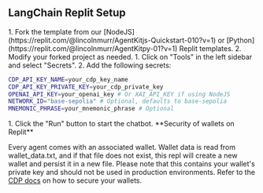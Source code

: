 ## LangChain Replit Setup

<Steps>
  <Step title="Set Up Your Development Environment">
  1. Fork the template from our [NodeJS](https://replit.com/@lincolnmurr/AgentKitjs-Quickstart-010?v=1) or [Python](https://replit.com/@lincolnmurr/AgentKitpy-01?v=1) Replit templates.
  2. Modify your forked project as needed.
  </Step>
  <Step title="Configure Environment Variables">
  1. Click on "Tools" in the left sidebar and select "Secrets".
  2. Add the following secrets:

  ```bash
  CDP_API_KEY_NAME=your_cdp_key_name
  CDP_API_KEY_PRIVATE_KEY=your_cdp_private_key
  OPENAI_API_KEY=your_openai_key # Or XAI_API_KEY if using NodeJS
  NETWORK_ID="base-sepolia" # Optional, defaults to base-sepolia
  MNEMONIC_PHRASE=your_mnemonic_phrase # Optional
  ```

  </Step>
  <Step title="Run the Agent">
  1. Click the "Run" button to start the chatbot.

  <Warning>
  **Security of wallets on Replit**

  Every agent comes with an associated wallet. Wallet data is read from wallet_data.txt, and if that file does not exist, this repl will create a new wallet and persist it in a new file. Please note that this contains your wallet's private key and should not be used in production environments. Refer to the [CDP docs](https://docs.cdp.coinbase.com/wallet-api/docs/wallets#securing-a-wallet) on how to secure your wallets.
  </Warning>
  </Step>
</Steps>
